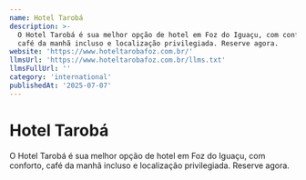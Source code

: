 ```yaml
---
name: Hotel Tarobá
description: >-
  O Hotel Tarobá é sua melhor opção de hotel em Foz do Iguaçu, com conforto,
  café da manhã incluso e localização privilegiada. Reserve agora.
website: 'https://www.hoteltarobafoz.com.br/'
llmsUrl: 'https://www.hoteltarobafoz.com.br/llms.txt'
llmsFullUrl: ''
category: 'international'
publishedAt: '2025-07-07'
---
```


# Hotel Tarobá

O Hotel Tarobá é sua melhor opção de hotel em Foz do Iguaçu, com conforto, café da manhã incluso e localização privilegiada. Reserve agora.
